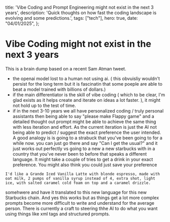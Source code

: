   title: 'Vibe Coding and Prompt Engineering might not exist in the next 3 years',
  description: 'Quick thoughts on how fast the coding landscape is evolving and some predictions.',
  tags: ["tech"],
  hero: true,
  date: "04/01/2025",
};

# Vibe Coding might not exist in the next 3 years

This is a brain dump based on a recent Sam Atman tweet.
-  the openai model lost to a human not using ai. ( this obvuisliy wouldn't persist for the long term but it is fascinatin that some poeple are able to beat a model trained with billions of dollars.)
- if the main differentiator is the skill of vibe coding ( which to be clear, I'm glad exists as it helps create and iterate on ideas a lot faster. ), it might not hold up to the test of time.
-  if in the next 3-10 years we all have personalized coding / truly personal assistants then being able to say "please make Flappy game" and a detailed thought out prompt might be able to achieve the same thing with less iteration and effort. As the current iteration is just the AI not being able to predict / suggest the exact preference the user intended. 
A good analogy is is going to a strabuck that you've been going to for a while now. you can just go there and say "Can I get the usual?" and it just works out perfectly vs going to a new a new starbucks with in a country that you've never been to before that speaks a different language. It might take a couple of tries to get a drink in your exact preference. You might also think you could just save your preference 

`I'd like a Grande Iced Vanilla Latte with blonde espresso, made with oat milk, 2 pumps of vanilla syrup instead of 4, extra shot, light ice, with salted caramel cold foam on top and a caramel drizzle.`

somehwere and have it translated to this new language for this new Starbucks chain. And yes this works but as things get a lot more complex prompts become more difficult to write and understand for the average person. There is currently a craft to steering thhe AI to do what you want using things like xml tags and structured prompts. 
